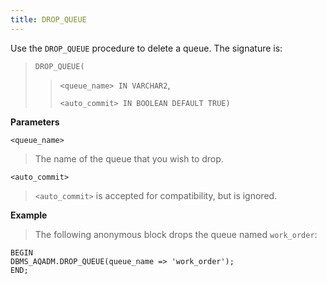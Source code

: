 ```yaml
---
title: DROP_QUEUE
---
```


Use the `DROP_QUEUE` procedure to delete a queue. The signature is:

> `DROP_QUEUE(`
> 
> > `<queue_name> IN VARCHAR2`,
> > 
> > `<auto_commit> IN BOOLEAN DEFAULT TRUE)`

**Parameters**

`<queue_name>`

> The name of the queue that you wish to drop.

`<auto_commit>`

> `<auto_commit>` is accepted for compatibility, but is ignored.

**Example**

> The following anonymous block drops the queue named `work_order`:

``` text
BEGIN
DBMS_AQADM.DROP_QUEUE(queue_name => 'work_order');
END;
```
